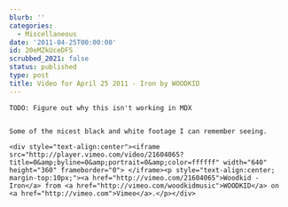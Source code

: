 ```yaml
---
blurb: ''
categories:
  - Miscellaneous
date: '2011-04-25T00:00:00'
id: 20eMZkUceDFS
scrubbed_2021: false
status: published
type: post
title: Video for April 25 2011 - Iron by WOODKID
---
```


```
TODO: Figure out why this isn't working in MDX


Some of the nicest black and white footage I can remember seeing.

<div style="text-align:center"><iframe src="http://player.vimeo.com/video/21604065?title=0&amp;byline=0&amp;portrait=0&amp;color=ffffff" width="640" height="360" frameborder="0"> </iframe><p style="text-align:center; margin-top:10px;"><a href="http://vimeo.com/21604065">Woodkid - Iron</a> from <a href="http://vimeo.com/woodkidmusic">WOODKID</a> on <a href="http://vimeo.com">Vimeo</a>.</p></div>
```
